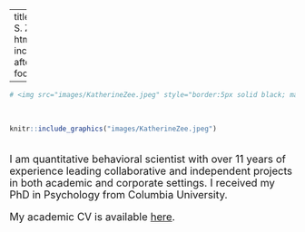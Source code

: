 
---
title: "Katherine S. Zee"
output: 
  html_document:
    includes:
      after_body: footer.html
      
---

<meta name="google-site-verification" content="wPwMCsfS33spjj0K8sfi7p19gqb-Zj8DyKzVJoYaPuU" />

<!-- Global site tag (gtag.js) - Google Analytics -->
<script async src="https://www.googletagmanager.com/gtag/js?id=UA-136620538-1"></script>
<script>
  window.dataLayer = window.dataLayer || [];
  function gtag(){dataLayer.push(arguments);}
  gtag('js', new Date());

  gtag('config', 'UA-136620538-1');
</script>

```r
# <img src="images/KatherineZee.jpeg" style="border:5px solid black; margin-right: 20px" align="right" width = "500">
```

<link rel="stylesheet" href="styles.css" type="text/css">
<br>
```r
knitr::include_graphics("images/KatherineZee.jpeg")
```

<font size="4"> 
\
I am quantitative behavioral scientist with over 11 years of experience leading collaborative and independent projects in both academic and corporate settings. I received my PhD in Psychology from Columbia University. 


My academic CV is available [here](files/KatherineZeeCV.pdf){target="_blank"}.

</font>

<br>
<br>
<br>
<br>
<br>
<br>
<br>
<br>
<br>
<br>
<br>
